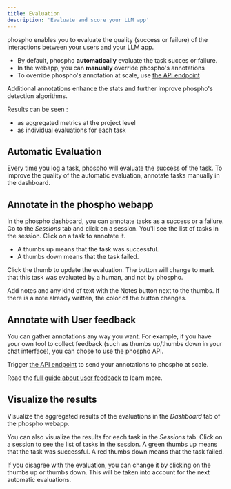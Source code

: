```yaml
---
title: Evaluation
description: 'Evaluate and score your LLM app'
---
```


phospho enables you to evaluate the quality (success or failure) of the interactions between your users and your LLM app.

- By default, phospho **automatically** evaluate the task succes or failure.
- In the webapp, you can **manually** override phospho's annotations 
- To override phospho's annotation at scale, use [the API endpoint](https://api.phospho.ai/v2/redoc#tag/Tasks/operation/post_flag_task_tasks__task_id__flag_post)

Additional annotations enhance the stats and further improve phospho's detection algorithms. 

Results can be seen :

- as aggregated metrics at the project level
- as individual evaluations for each task

## Automatic Evaluation

Every time you log a task, phospho will evaluate the success of the task. To improve the quality of the automatic evaluation, annotate tasks manually in the dashboard.

## Annotate in the phospho webapp

In the phospho dashboard, you can annotate tasks as a success or a failure. Go to the _Sessions_ tab and click on a session. You'll see the list of tasks in the session. Click on a task to annotate it. 
- A thumbs up means that the task was successful. 
- A thumbs down means that the task failed.

Click the thumb to update the evaluation. The button will change to mark that this task was evaluated by a human, and not by phospho.

Add notes and any kind of text with the Notes button next to the thumbs. If there is a note already written, the color of the button changes. 

## Annotate with User feedback

You can gather annotations any way you want. For example, if you have your own tool to collect feedback (such as thumbs up/thumbs down in your chat interface), you can chose to use the phospho API.

Trigger [the API endpoint](https://api.phospho.ai/v2/redoc#tag/Tasks/operation/post_flag_task_tasks__task_id__flag_post) to send your annotations to phospho at scale.

Read the [full guide about user feedback](/guides/user-feedback) to learn more.

## Visualize the results

Visualize the aggregated results of the evaluations in the _Dashboard_ tab of the phospho webapp.

You can also visualize the results for each task in the _Sessions_ tab. Click on a session to see the list of tasks in the session. A green thumbs up means that the task was successful. A red thumbs down means that the task failed.

If you disagree with the evaluation, you can change it by clicking on the thumbs up or thumbs down. This will be taken into account for the next automatic evaluations.
